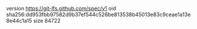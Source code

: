 version https://git-lfs.github.com/spec/v1
oid sha256:dd953fbb97582d9b37ef544c526be813538b45013e83c9ceae1a13e8e44c1a15
size 84722
